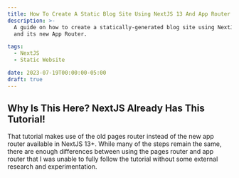 ```yaml
---
title: How To Create A Static Blog Site Using NextJS 13 And App Router
description: >-
  A guide on how to create a statically-generated blog site using NextJS
  and its new App Router.

tags: 
  - NextJS
  - Static Website

date: 2023-07-19T00:00:00-05:00
draft: true
---
```


## Why Is This Here? NextJS Already Has This Tutorial!
That tutorial makes use of the old pages router instead of the
new app router available in NextJS 13+. While many of the 
steps remain the same, there are enough differences between using
the pages router and app router that I was unable to fully follow
the tutorial without some external research and experimentation.